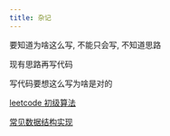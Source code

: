 ```yaml
---
title: 杂记
---
```


要知道为啥这么写, 不能只会写, 不知道思路

现有思路再写代码

写代码要想这么写为啥是对的



[leetcode 初级算法](https://leetcode.cn/leetbook/read/top-interview-questions-easy/x6w3ds/)

[常见数据结构实现](https://github.com/WWWSven/Notes/tree/master/dataStructure)
